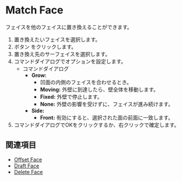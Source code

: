 
# Match Face

<Reference shortcut="" command="Match Face" button="Right of Command Bar" />

フェイスを他のフェイスに置き換えることができます。

1. 置き換えたいフェイスを選択します。
2. ボタン <ButtonIcon type="button-match-face" /> をクリックします。
3. 置き換え先のサーフェイスを選択します。
3. コマンドダイアログでオプションを設定します。
    - <Kst>コマンドダイアログ</Kst>
        - **Grow:**
            - 凹面の内側のフェイスを合わせるとき。
            - **Moving:** 外壁に到達したら、壁全体を移動します。
            - **Fixed:** 外壁で停止します。
            - **None:** 外壁の影響を受けずに、フェイスが進み続けます。
        - **Side:** 
            - **Front:** 有効にすると、選択された面の前面に一致します。
4. コマンドダイアログでOKをクリックするか、右クリックで確定します。

<VideoPlayer fileName="match-face"/>

## 関連項目
- [Offset Face](./offset-face)
- [Draft Face](./draft-face)
- [Delete Face](./delete-face)